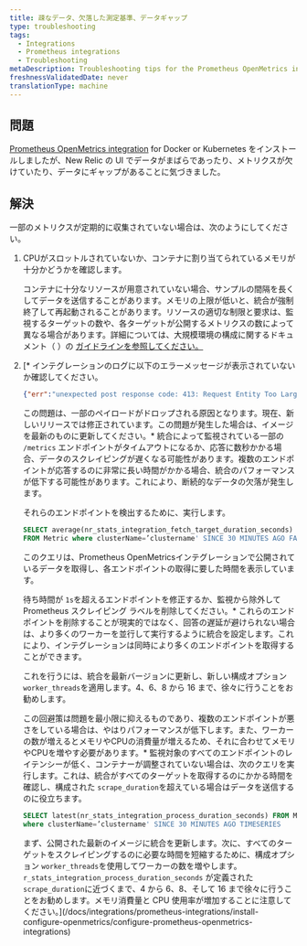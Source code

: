```yaml
---
title: 疎なデータ、欠落した測定基準、データギャップ
type: troubleshooting
tags:
  - Integrations
  - Prometheus integrations
  - Troubleshooting
metaDescription: Troubleshooting tips for the Prometheus OpenMetrics integration for Docker or Kubernetes if no data appears in New Relic's UI.
freshnessValidatedDate: never
translationType: machine
---
```


## 問題

[Prometheus OpenMetrics integration](/docs/integrations/prometheus-integrations/install-configure-openmetrics/install-update-or-uninstall-your-prometheus-openmetrics-integration) for Docker or Kubernetes をインストールしましたが、New Relic の UI でデータがまばらであったり、メトリクスが欠けていたり、データにギャップがあることに気づきました。

## 解決

一部のメトリクスが定期的に収集されていない場合は、次のようにしてください。

1. CPUがスロットルされていないか、コンテナに割り当てられているメモリが十分かどうかを確認します。

   コンテナに十分なリソースが用意されていない場合、サンプルの間隔を長くしてデータを送信することがあります。メモリの上限が低いと、統合が強制終了して再起動されることがあります。リソースの適切な制限と要求は、監視するターゲットの数や、各ターゲットが公開するメトリクスの数によって異なる場合があります。詳細については、大規模環境の構成に関するドキュメント（ ）の [ガイドラインを参照してください。](/docs/integrations/prometheus-integrations/install-configure-openmetrics/configure-prometheus-openmetrics-integrations)

   [](/docs/integrations/prometheus-integrations/install-configure-openmetrics/configure-prometheus-openmetrics-integrations)

2. [* インテグレーションのログに以下のエラーメッセージが表示されていないか確認してください。

     ```json
     {"err":"unexpected post response code: 413: Request Entity Too Large"}
     ```

     この問題は、一部のペイロードがドロップされる原因となります。現在、新しいリリースでは修正されています。この問題が発生した場合は、イメージを最新のものに更新してください。* 統合によって監視されている一部の `/metrics` エンドポイントがタイムアウトになるか、応答に数秒かかる場合、データのスクレイピングが遅くなる可能性があります。複数のエンドポイントが応答するのに非常に長い時間がかかる場合、統合のパフォーマンスが低下する可能性があります。これにより、断続的なデータの欠落が発生します。

     それらのエンドポイントを検出するために、実行します。

     ```sql
     SELECT average(nr_stats_integration_fetch_target_duration_seconds) 
     FROM Metric where clusterName=’clustername' SINCE 30 MINUTES AGO FACET target LIMIT 30
     ```

     このクエリは、Prometheus OpenMetricsインテグレーションで公開されているデータを取得し、各エンドポイントの取得に要した時間を表示しています。

     待ち時間が `1s`を超えるエンドポイントを修正するか、監視から除外して Prometheus スクレイピング ラベルを削除してください。* これらのエンドポイントを削除することが現実的ではなく、回答の遅延が避けられない場合は、より多くのワーカーを並行して実行するように統合を設定します。これにより、インテグレーションは同時により多くのエンドポイントを取得することができます。

     これを行うには、統合を最新バージョンに更新し、新しい構成オプション `worker_threads`を適用します。4、6、8 から 16 まで、徐々に行うことをお勧めします。

     この回避策は問題を最小限に抑えるものであり、複数のエンドポイントが悪さをしている場合は、やはりパフォーマンスが低下します。また、ワーカーの数が増えるとメモリやCPUの消費量が増えるため、それに合わせてメモリやCPUを増やす必要があります。* 監視対象のすべてのエンドポイントのレイテンシーが低く、コンテナーが調整されていない場合は、次のクエリを実行します。これは、統合がすべてのターゲットを取得するのにかかる時間を確認し、構成された `scrape_duration`を超えている場合はデータを送信するのに役立ちます。

     ```sql
     SELECT latest(nr_stats_integration_process_duration_seconds) FROM Metric
     where clusterName=’clustername' SINCE 30 MINUTES AGO TIMESERIES
     ```

     まず、公開された最新のイメージに統合を更新します。次に、すべてのターゲットをスクレイピングするのに必要な時間を短縮するために、構成オプション `worker_threads`を使用してワーカーの数を増やします。 `r_stats_integration_process_duration_seconds` が定義された `scrape_duration`に近づくまで、4 から 6、8、そして 16 まで徐々に行うことをお勧めします。メモリ消費量と CPU 使用率が増加することに注意してください。](/docs/integrations/prometheus-integrations/install-configure-openmetrics/configure-prometheus-openmetrics-integrations)

[](/docs/integrations/prometheus-integrations/install-configure-openmetrics/configure-prometheus-openmetrics-integrations)
